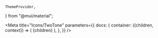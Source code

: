     ThemeProvider,
} from "@mui/material";


<Meta
    title="Icons/TwoTone"
    parameters={{
        docs: {
            container: ({children, context}) => (
                <DocsContainer context={context}>
                    <ThemeProvider theme={lightTheme}>
                        <CssBaseline/>
                        {children}
                    </ThemeProvider>
                </DocsContainer>
            ),
        },
    }}
/>

<IconsGrid iconModule={iconsModule}/>